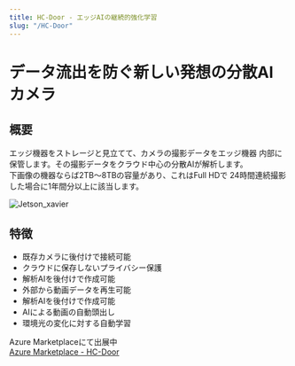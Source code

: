 ```yaml
---
title: HC-Door - エッジAIの継続的強化学習
slug: "/HC-Door"
---
```

# データ流出を防ぐ新しい発想の分散AIカメラ

## 概要
エッジ機器をストレージと見立てて、カメラの撮影データをエッジ機器
内部に保管します。その撮影データをクラウド中心の分散AIが解析します。  
下画像の機器ならば2TB～8TBの容量があり、これはFull HDで
24時間連続撮影した場合に1年間分以上に該当します。

![Jetson_xavier](./Jetson_xavier.png)

## 特徴
- 既存カメラに後付けで接続可能
- クラウドに保存しないプライバシー保護
- 解析AIを後付けで作成可能
- 外部から動画データを再生可能
- 解析AIを後付けで作成可能
- AIによる動画の自動頭出し
- 環境光の変化に対する自動学習

Azure Marketplaceにて出展中  
[Azure Marketplace - HC-Door](https://azuremarketplace.microsoft.com/en-us/marketplace/apps/tonoicoltd1593682873365.hc-door-v003?tab=Overview)
